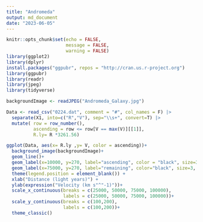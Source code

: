 ```yaml
---
title: "Andromeda"
output: md_document
date: "2023-06-05"
---
```

```r
knitr::opts_chunk$set(echo = FALSE, 
                      message = FALSE,
                      warning = FALSE)
library(ggplot2)
library(dplyr)
install.packages("ggpubr", repos = "http://cran.us.r-project.org")
library(ggpubr)
library(readr)
library(jpeg)
library(tidyverse)

backgroundImage <- readJPEG("Andromeda_Galaxy.jpg")

Data <- read_csv("0224.dat", comment = "#", col_names = F) |> 
  separate(X1, into=c("R","V"), sep="\\s+", convert=T) |> 
  mutate( row = row_number(),
          ascending = row <= row[V == max(V)][[1]],
          R.ly= R *3261.56) 

ggplot(Data, aes(x= R.ly ,y= V, color = ascending))+
  background_image(backgroundImage)+
  geom_line()+
  geom_label(x=10000, y=270, label="ascending", color = "black", size=3, family="Arial", fill="lightblue") +
  geom_label(x=75000, y=270, label="remaining", color="black", size=3, family = "Arial", fill="orange")+
  theme(legend.position = element_blank()) +
  xlab("Distance (light years)") +
  ylab(expression("Velocity (km s"^"-1)"))+
  scale_x_continuous(breaks = c(25000, 50000, 75000, 100000), 
                     labels = c(25000, 50000, 75000, 100000))+
  scale_y_continuous(breaks = c(100,200),
                     labels = c(100,200))+
  theme_classic()

```
